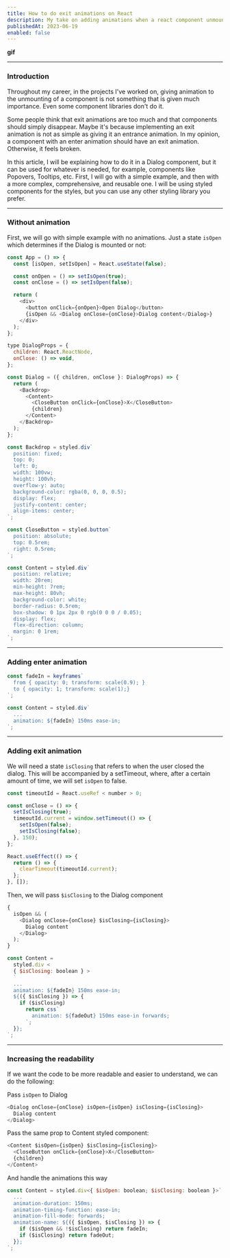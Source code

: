 ```yaml
---
title: How to do exit animations on React
description: My take on adding animations when a react component unmounts. Without any animation library.
publishedAt: 2023-06-19
enabled: false
---
```


**gif**

---

### Introduction

Throughout my career, in the projects I've worked on, giving animation to the unmounting of a component is not something that is given much importance. Even some component libraries don't do it.

Some people think that exit animations are too much and that components should simply disappear. Maybe it's because implementing an exit animation is not as simple as giving it an entrance animation.
In my opinion, a component with an enter animation should have an exit animation. Otherwise, it feels broken.

In this article, I will be explaining how to do it in a Dialog component, but it can be used for whatever is needed, for example, components like Popovers, Tooltips, etc. First, I will go with a simple example, and then with a more complex, comprehensive, and reusable one. I will be using styled components for the styles, but you can use any other styling library you prefer.

---

### Without animation

First, we will go with simple example with no animations. Just a state `isOpen` which determines if the Dialog is mounted or not:

```js title="app.tsx"
const App = () => {
  const [isOpen, setIsOpen] = React.useState(false);

  const onOpen = () => setIsOpen(true);
  const onClose = () => setIsOpen(false);

  return (
    <div>
      <button onClick={onOpen}>Open Dialog</button>
      {isOpen && <Dialog onClose={onClose}>Dialog content</Dialog>}
    </div>
  );
};
```

```js title="dialog.tsx"
type DialogProps = {
  children: React.ReactNode,
  onClose: () => void,
};

const Dialog = ({ children, onClose }: DialogProps) => {
  return (
    <Backdrop>
      <Content>
        <CloseButton onClick={onClose}>X</CloseButton>
        {children}
      </Content>
    </Backdrop>
  );
};
```

```js title="styles.ts"
const Backdrop = styled.div`
  position: fixed;
  top: 0;
  left: 0;
  width: 100vw;
  height: 100vh;
  overflow-y: auto;
  background-color: rgba(0, 0, 0, 0.5);
  display: flex;
  justify-content: center;
  align-items: center;
`;

const CloseButton = styled.button`
  position: absolute;
  top: 0.5rem;
  right: 0.5rem;
`;

const Content = styled.div`
  position: relative;
  width: 20rem;
  min-height: 7rem;
  max-height: 80vh;
  background-color: white;
  border-radius: 0.5rem;
  box-shadow: 0 1px 2px 0 rgb(0 0 0 / 0.05);
  display: flex;
  flex-direction: column;
  margin: 0 1rem;
`;
```

---

### Adding enter animation

```js title="styles.ts"
const fadeIn = keyframes`
  from { opacity: 0; transform: scale(0.9); }
  to { opacity: 1; transform: scale(1);}
`;

const Content = styled.div`
  ...
  animation: ${fadeIn} 150ms ease-in;
`;
```

---

### Adding exit animation

We will need a state `isClosing` that refers to when the user closed the dialog. This will be accompanied by a setTimeout, where, after a certain amount of time, we will set `isOpen` to false.

```js title="app.tsx"
const timeoutId = React.useRef < number > 0;

const onClose = () => {
  setIsClosing(true);
  timeoutId.current = window.setTimeout(() => {
    setIsOpen(false);
    setIsClosing(false);
  }, 150);
};

React.useEffect(() => {
  return () => {
    clearTimeout(timeoutId.current);
  };
}, []);
```

Then, we will pass `$isClosing` to the Dialog component

```js title="app.tsx"
{
  isOpen && (
    <Dialog onClose={onClose} $isClosing={isClosing}>
      Dialog content
    </Dialog>
  );
}
```

```js title="dialog.tsx"
const Content =
  styled.div <
  { $isClosing: boolean } >
  `
  ...
  animation: ${fadeIn} 150ms ease-in;
  ${({ $isClosing }) => {
    if ($isClosing)
      return css`
        animation: ${fadeOut} 150ms ease-in forwards;
      `;
  }};
`;
```

---

### Increasing the readability

If we want the code to be more readable and easier to understand, we can do the following:

Pass `isOpen` to Dialog

```js title="app.tsx"
<Dialog onClose={onClose} isOpen={isOpen} isClosing={isClosing}>
  Dialog content
</Dialog>
```

Pass the same prop to Content styled component:

```js title="dialog.tsx"
<Content $isOpen={isOpen} $isClosing={isClosing}>
  <CloseButton onClick={onClose}>X</CloseButton>
  {children}
</Content>
```

And handle the animations this way

```js title="dialog.tsx"
const Content = styled.div<{ $isOpen: boolean; $isClosing: boolean }>`
  ...
  animation-duration: 150ms;
  animation-timing-function: ease-in;
  animation-fill-mode: forwards;
  animation-name: ${({ $isOpen, $isClosing }) => {
    if ($isOpen && !$isClosing) return fadeIn;
    if ($isClosing) return fadeOut;
  }};
`;
```
